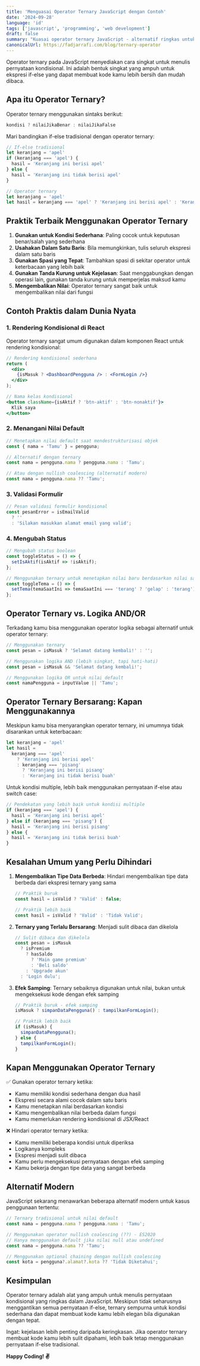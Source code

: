 ```yaml
---
title: 'Menguasai Operator Ternary JavaScript dengan Contoh'
date: '2024-09-28'
language: 'id'
tags: ['javascript', 'programming', 'web development']
draft: false
summary: "Kuasai operator ternary JavaScript - alternatif ringkas untuk pernyataan if-else. Pelajari sintaks, praktik terbaik, dan contoh penggunaan nyata."
canonicalUrl: https://fadjarrafi.com/blog/ternary-operator
---
```


Operator ternary pada JavaScript menyediakan cara singkat untuk menulis pernyataan kondisional. Ini adalah bentuk singkat yang ampuh untuk ekspresi if-else yang dapat membuat kode kamu lebih bersih dan mudah dibaca.

## Apa itu Operator Ternary?

Operator ternary menggunakan sintaks berikut:

```js
kondisi ? nilaiJikaBenar : nilaiJikaFalse
```

Mari bandingkan if-else tradisional dengan operator ternary:

```js
// If-else tradisional
let keranjang = 'apel'
if (keranjang === 'apel') {
  hasil = 'Keranjang ini berisi apel'
} else {
  hasil = 'Keranjang ini tidak berisi apel'
}

// Operator ternary
let keranjang = 'apel'
let hasil = keranjang === 'apel' ? 'Keranjang ini berisi apel' : 'Keranjang ini tidak berisi apel'
```

## Praktik Terbaik Menggunakan Operator Ternary

1. **Gunakan untuk Kondisi Sederhana**: Paling cocok untuk keputusan benar/salah yang sederhana
2. **Usahakan Dalam Satu Baris**: Bila memungkinkan, tulis seluruh ekspresi dalam satu baris
3. **Gunakan Spasi yang Tepat**: Tambahkan spasi di sekitar operator untuk keterbacaan yang lebih baik
4. **Gunakan Tanda Kurung untuk Kejelasan**: Saat menggabungkan dengan operasi lain, gunakan tanda kurung untuk memperjelas maksud kamu
5. **Mengembalikan Nilai**: Operator ternary sangat baik untuk mengembalikan nilai dari fungsi

## Contoh Praktis dalam Dunia Nyata

### 1. Rendering Kondisional di React

Operator ternary sangat umum digunakan dalam komponen React untuk rendering kondisional:

```jsx
// Rendering kondisional sederhana
return (
  <div>
    {isMasuk ? <DashboardPengguna /> : <FormLogin />}
  </div>
);

// Nama kelas kondisional
<button className={isAktif ? 'btn-aktif' : 'btn-nonaktif'}>
  Klik saya
</button>
```

### 2. Menangani Nilai Default

```js
// Menetapkan nilai default saat mendestrukturisasi objek
const { nama = 'Tamu' } = pengguna;

// Alternatif dengan ternary
const nama = pengguna.nama ? pengguna.nama : 'Tamu';

// Atau dengan nullish coalescing (alternatif modern)
const nama = pengguna.nama ?? 'Tamu';
```

### 3. Validasi Formulir

```js
// Pesan validasi formulir kondisional
const pesanError = isEmailValid 
  ? '' 
  : 'Silakan masukkan alamat email yang valid';
```

### 4. Mengubah Status

```js
// Mengubah status boolean
const toggleStatus = () => {
  setIsAktif(isAktif => !isAktif);
};

// Menggunakan ternary untuk menetapkan nilai baru berdasarkan nilai saat ini
const toggleTema = () => {
  setTema(temaSaatIni => temaSaatIni === 'terang' ? 'gelap' : 'terang');
};
```

## Operator Ternary vs. Logika AND/OR

Terkadang kamu bisa menggunakan operator logika sebagai alternatif untuk operator ternary:

```js
// Menggunakan ternary
const pesan = isMasuk ? 'Selamat datang kembali!' : '';

// Menggunakan logika AND (lebih singkat, tapi hati-hati)
const pesan = isMasuk && 'Selamat datang kembali!';

// Menggunakan logika OR untuk nilai default
const namaPengguna = inputValue || 'Tamu';
```

## Operator Ternary Bersarang: Kapan Menggunakannya

Meskipun kamu bisa menyarangkan operator ternary, ini umumnya tidak disarankan untuk keterbacaan:

```js
let keranjang = 'apel'
let hasil =
  keranjang === 'apel'
    ? 'Keranjang ini berisi apel'
    : keranjang === 'pisang'
      ? 'Keranjang ini berisi pisang'
      : 'Keranjang ini tidak berisi buah'
```

Untuk kondisi multiple, lebih baik menggunakan pernyataan if-else atau switch case:

```js
// Pendekatan yang lebih baik untuk kondisi multiple
if (keranjang === 'apel') {
  hasil = 'Keranjang ini berisi apel'
} else if (keranjang === 'pisang') {
  hasil = 'Keranjang ini berisi pisang'
} else {
  hasil = 'Keranjang ini tidak berisi buah'
}
```

## Kesalahan Umum yang Perlu Dihindari

1. **Mengembalikan Tipe Data Berbeda**: Hindari mengembalikan tipe data berbeda dari ekspresi ternary yang sama
   ```js
   // Praktik buruk
   const hasil = isValid ? 'Valid' : false;
   
   // Praktik lebih baik
   const hasil = isValid ? 'Valid' : 'Tidak Valid';
   ```

2. **Ternary yang Terlalu Bersarang**: Menjadi sulit dibaca dan dikelola
   ```js
   // Sulit dibaca dan dikelola
   const pesan = isMasuk 
     ? isPremium 
       ? hasSaldo 
         ? 'Main game premium' 
         : 'Beli saldo' 
       : 'Upgrade akun' 
     : 'Login dulu';
   ```

3. **Efek Samping**: Ternary sebaiknya digunakan untuk nilai, bukan untuk mengeksekusi kode dengan efek samping
   ```js
   // Praktik buruk - efek samping
   isMasuk ? simpanDataPengguna() : tampilkanFormLogin();
   
   // Praktik lebih baik
   if (isMasuk) {
     simpanDataPengguna();
   } else {
     tampilkanFormLogin();
   }
   ```

## Kapan Menggunakan Operator Ternary

✅ Gunakan operator ternary ketika:

- Kamu memiliki kondisi sederhana dengan dua hasil
- Ekspresi secara alami cocok dalam satu baris
- Kamu menetapkan nilai berdasarkan kondisi
- Kamu mengembalikan nilai berbeda dalam fungsi
- Kamu memerlukan rendering kondisional di JSX/React

❌ Hindari operator ternary ketika:

- Kamu memiliki beberapa kondisi untuk diperiksa
- Logikanya kompleks
- Ekspresi menjadi sulit dibaca
- Kamu perlu mengeksekusi pernyataan dengan efek samping
- Kamu bekerja dengan tipe data yang sangat berbeda

## Alternatif Modern

JavaScript sekarang menawarkan beberapa alternatif modern untuk kasus penggunaan tertentu:

```js
// Ternary tradisional untuk nilai default
const nama = pengguna.nama ? pengguna.nama : 'Tamu';

// Menggunakan operator nullish coalescing (??) - ES2020
// Hanya menggunakan default jika nilai null atau undefined
const nama = pengguna.nama ?? 'Tamu';

// Menggunakan optional chaining dengan nullish coalescing
const kota = pengguna?.alamat?.kota ?? 'Tidak Diketahui';
```

## Kesimpulan

Operator ternary adalah alat yang ampuh untuk menulis pernyataan kondisional yang ringkas dalam JavaScript. Meskipun tidak seharusnya menggantikan semua pernyataan if-else, ternary sempurna untuk kondisi sederhana dan dapat membuat kode kamu lebih elegan bila digunakan dengan tepat.

Ingat: kejelasan lebih penting daripada keringkasan. Jika operator ternary membuat kode kamu lebih sulit dipahami, lebih baik tetap menggunakan pernyataan if-else tradisional.

**Happy Coding! ✌️**